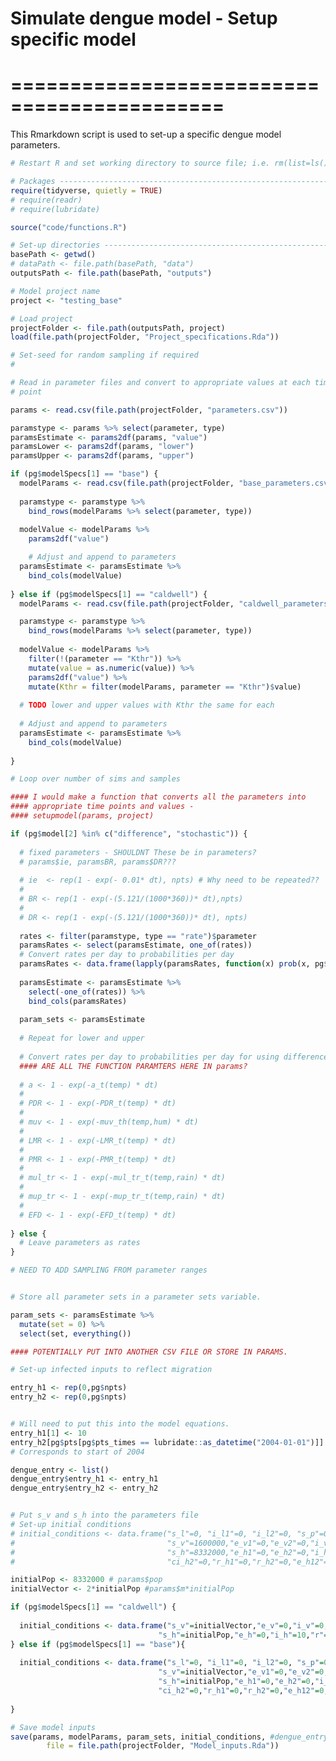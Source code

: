 # Simulate dengue model - Setup specific model
# ============================================

This Rmarkdown script is used to set-up a specific dengue model parameters. 

```{r Setup}
# Restart R and set working directory to source file; i.e. rm(list=ls()) 

# Packages ----------------------------------------------------------------
require(tidyverse, quietly = TRUE)
# require(readr)
# require(lubridate)

source("code/functions.R")

# Set-up directories ------------------------------------------------------
basePath <- getwd()
# dataPath <- file.path(basePath, "data")
outputsPath <- file.path(basePath, "outputs")

```

```{r Specify and load project}

# Model project name
project <- "testing_base"

# Load project
projectFolder <- file.path(outputsPath, project)
load(file.path(projectFolder, "Project_specifications.Rda"))

# Set-seed for random sampling if required
# 

```


```{r Set-up parameters}

# Read in parameter files and convert to appropriate values at each time 
# point

params <- read.csv(file.path(projectFolder, "parameters.csv"))

paramstype <- params %>% select(parameter, type)
paramsEstimate <- params2df(params, "value") 
paramsLower <- params2df(params, "lower")
paramsUpper <- params2df(params, "upper")

if (pg$modelSpecs[1] == "base") {
  modelParams <- read.csv(file.path(projectFolder, "base_parameters.csv"))
  
  paramstype <- paramstype %>%
    bind_rows(modelParams %>% select(parameter, type))
  
  modelValue <- modelParams %>%
    params2df("value")

    # Adjust and append to parameters
  paramsEstimate <- paramsEstimate %>%
    bind_cols(modelValue)
  
} else if (pg$modelSpecs[1] == "caldwell") {
  modelParams <- read.csv(file.path(projectFolder, "caldwell_parameters.csv")) 

  paramstype <- paramstype %>%
    bind_rows(modelParams %>% select(parameter, type))
  
  modelValue <- modelParams %>%
    filter(!(parameter == "Kthr")) %>%
    mutate(value = as.numeric(value)) %>%
    params2df("value") %>%
    mutate(Kthr = filter(modelParams, parameter == "Kthr")$value)
  
  # TODO lower and upper values with Kthr the same for each
  
  # Adjust and append to parameters
  paramsEstimate <- paramsEstimate %>%
    bind_cols(modelValue) 
  
}

# Loop over number of sims and samples

#### I would make a function that converts all the parameters into 
#### appropriate time points and values - 
#### setupmodel(params, project)

if (pg$model[2] %in% c("difference", "stochastic")) {
  
  # fixed parameters - SHOULDNT These be in parameters?  
  # params$ie, paramsBR, params$DR???      
  
  # ie  <- rep(1 - exp(- 0.01* dt), npts) # Why need to be repeated??
  # 
  # BR <- rep(1 - exp(-(5.121/(1000*360))* dt),npts)
  # 
  # DR <- rep(1 - exp(-(5.121/(1000*360))* dt), npts)
  
  rates <- filter(paramstype, type == "rate")$parameter
  paramsRates <- select(paramsEstimate, one_of(rates))
  # Convert rates per day to probabilities per day
  paramsRates <- data.frame(lapply(paramsRates, function(x) prob(x, pg$dt)))
  
  paramsEstimate <- paramsEstimate %>%
    select(-one_of(rates)) %>%
    bind_cols(paramsRates)
  
  param_sets <- paramsEstimate
  
  # Repeat for lower and upper
  
  # Convert rates per day to probabilities per day for using difference equation
  #### ARE ALL THE FUNCTION PARAMTERS HERE IN params?
  
  # a <- 1 - exp(-a_t(temp) * dt)
  # 
  # PDR <- 1 - exp(-PDR_t(temp) * dt)
  # 
  # muv <- 1 - exp(-muv_th(temp,hum) * dt)
  # 
  # LMR <- 1 - exp(-LMR_t(temp) * dt)
  # 
  # PMR <- 1 - exp(-PMR_t(temp) * dt)
  # 
  # mul_tr <- 1 - exp(-mul_tr_t(temp,rain) * dt)
  # 
  # mup_tr <- 1 - exp(-mup_tr_t(temp,rain) * dt)
  # 
  # EFD <- 1 - exp(-EFD_t(temp) * dt)
  
} else {
  # Leave parameters as rates       
}

# NEED TO ADD SAMPLING FROM parameter ranges


# Store all parameter sets in a parameter sets variable. 

param_sets <- paramsEstimate %>%
  mutate(set = 0) %>%
  select(set, everything())

```

```{r Initial populations}

#### POTENTIALLY PUT INTO ANOTHER CSV FILE OR STORE IN PARAMS. 

# Set-up infected inputs to reflect migration

entry_h1 <- rep(0,pg$npts)
entry_h2 <- rep(0,pg$npts)


# Will need to put this into the model equations.
entry_h1[1] <- 10
entry_h2[pg$pts[pg$pts_times == lubridate::as_datetime("2004-01-01")]] <- 1 
# Corresponds to start of 2004

dengue_entry <- list()
dengue_entry$entry_h1 <- entry_h1
dengue_entry$entry_h2 <- entry_h2


# Put s_v and s_h into the parameters file
# Set-up initial conditions
# initial_conditions <- data.frame("s_l"=0, "i_l1"=0, "i_l2"=0, "s_p"=0, "i_p1"=0, "i_p2"=0,
#                                  "s_v"=1600000,"e_v1"=0,"e_v2"=0,"i_v1"=0,"i_v2"=0,
#                                  "s_h"=8332000,"e_h1"=0,"e_h2"=0,"i_h1"=entry_h1[1],"i_h2"=entry_h2[1],"ci_h1"=0,
#                                  "ci_h2"=0,"r_h1"=0,"r_h2"=0,"e_h12"=0,"e_h21"=0,"i_h12"=0,"i_h21"=0,"r"=0)

initialPop <- 8332000 # params$pop 
initialVector <- 2*initialPop #params$m*initialPop

if (pg$modelSpecs[1] == "caldwell") {
  
  initial_conditions <- data.frame("s_v"=initialVector,"e_v"=0,"i_v"=0,
                                 "s_h"=initialPop,"e_h"=0,"i_h"=10,"r"=0)
} else if (pg$modelSpecs[1] == "base"){
  
  initial_conditions <- data.frame("s_l"=0, "i_l1"=0, "i_l2"=0, "s_p"=0, "i_p1"=0, "i_p2"=0,
                                 "s_v"=initialVector,"e_v1"=0,"e_v2"=0,"i_v1"=0,"i_v2"=0,
                                 "s_h"=initialPop,"e_h1"=0,"e_h2"=0,"i_h1"=1,"i_h2"=0,"ci_h1"=0,
                                 "ci_h2"=0,"r_h1"=0,"r_h2"=0,"e_h12"=0,"e_h21"=0,"i_h12"=0,"i_h21"=0,"r"=0)
  
}

```


```{r Save model inputs}
# Save model inputs 
save(params, modelParams, param_sets, initial_conditions, #dengue_entry, 
        file = file.path(projectFolder, "Model_inputs.Rda"))


```

